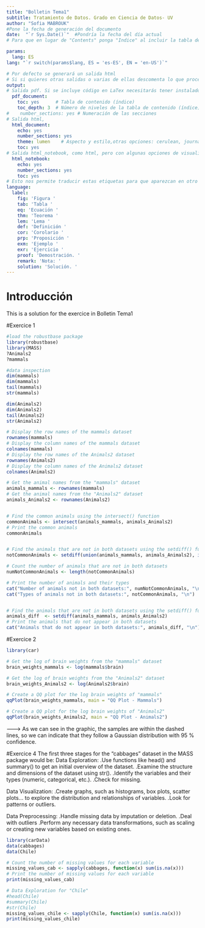 ```yaml
---
title: "Bolletin Tema1"
subtitle: Tratamiento de Datos. Grado en Ciencia de Datos- UV
author: "Sofia MABROUK"
#Pone la fecha de generación del documento
date:  "`r Sys.Date()`"  #Pondría la fecha del día actual
# Para que en lugar de "Contents" ponga "Indice" al incluir la tabla de contenido

params:
  lang: ES
lang: "`r switch(params$lang, ES = 'es-ES', EN = 'en-US')`"

# Por defecto se generará un salida html
# Si si quieres otras salidas o varias de ellas descomenta lo que proceda
output:
# Salida pdf. Si se incluye código en LaTex necesitarás tener instalado un compilador de Latex
  pdf_document:
    toc: yes      # Tabla de contenido (índice)
    toc_depth: 3  # Número de niveles de la tabla de contenido (índice) # 1, ##2,###3
#    number_sections: yes # Numeración de las secciones
# Salida html, 
  html_document:
    echo: yes
    number_sections: yes
    theme: lumen    # Aspecto y estilo,otras opciones: cerulean, journal, flatly, darkly, readable, spacelab, united, cosmo, lumen, paper, sandstone, simplex, and yeti 
    toc: yes
# Salida html_notebook, como html, pero con algunas opciones de visualización
  html_notebook:
    echo: yes
    number_sections: yes
    toc: yes
# Esto nos permite traducir estas etiquetas para que aparezcan en otro idioma en caso de que se usen en el documento para referenciar a figuras, tablas, etc
language:
  label:
    fig: 'Figura '
    tab: 'Tabla '
    eq: 'Ecuación '
    thm: 'Teorema '
    lem: 'Lema '
    def: 'Definición '
    cor: 'Corolario '
    prp: 'Proposición '
    exm: 'Ejemplo '
    exr: 'Ejercicio '
    proof: 'Demostración. '
    remark: 'Nota: '
    solution: 'Solución. '
---
```


# Introducción
This is a solution for the exercice in Bolletin Tema1

#Exercice 1

```r
#load the robustbase package
library(robustbase)
library(MASS)
?Animals2
?mammals

#data inspection
dim(mammals)
dim(mammals)
tail(mammals)
str(mammals)

dim(Animals2)
dim(Animals2)
tail(Animals2)
str(Animals2)

# Display the row names of the mammals dataset
rownames(mammals)
# Display the column names of the mammals dataset
colnames(mammals)
# Display the row names of the Animals2 dataset
rownames(Animals2)
# Display the column names of the Animals2 dataset
colnames(Animals2)

# Get the animal names from the "mammals" dataset
animals_mammals <- rownames(mammals)
# Get the animal names from the "Animals2" dataset
animals_Animals2 <- rownames(Animals2)


# Find the common animals using the intersect() function
commonAnimals <- intersect(animals_mammals, animals_Animals2)
# Print the common animals
commonAnimals


# Find the animals that are not in both datasets using the setdiff() function
notCommonAnimals <- setdiff(union(animals_mammals, animals_Animals2), intersect(animals_mammals, animals_Animals2))

# Count the number of animals that are not in both datasets
numNotCommonAnimals <- length(notCommonAnimals)

# Print the number of animals and their types
cat("Number of animals not in both datasets:", numNotCommonAnimals, "\n")
cat("Types of animals not in both datasets:", notCommonAnimals, "\n")


# Find the animals that are not in both datasets using the setdiff() function
animals_diff  <- setdiff(animals_mammals, animals_Animals2)
# Print the animals that do not appear in both datasets
cat("Animals that do not appear in both datasets:", animals_diff, "\n")


```

#Exercice 2
```r
library(car)

# Get the log of brain weights from the "mammals" dataset
brain_weights_mammals <- log(mammals$brain)

# Get the log of brain weights from the "Animals2" dataset
brain_weights_Animals2 <- log(Animals2$brain)

# Create a QQ plot for the log brain weights of "mammals"
qqPlot(brain_weights_mammals, main = "QQ Plot - Mammals")

# Create a QQ plot for the log brain weights of "Animals2"
qqPlot(brain_weights_Animals2, main = "QQ Plot - Animals2")
```
--------> As we can see in the graphic, the samples are within the dashed lines, so
we can indicate that they follow a Gaussian distribution with 95 % confidence.

#Exercice 4
The first three stages for the "cabbages" dataset in the MASS package would be:
Data Exploration:
    .Use functions like head() and summary() to get an initial overview of the dataset.
    .Examine the structure and dimensions of the dataset using str().
    .Identify the variables and their types (numeric, categorical, etc.).
    .Check for missing.
    
Data Visualization:
     .Create graphs, such as histograms, box plots, scatter plots... to explore the distribution and relationships of variables.
     .Look for patterns or outliers.
     
Data Preprocessing:
      .Handle missing data by imputation or deletion.
      .Deal with outliers
      .Perform any necessary data transformations, such as scaling or creating new variables based on existing ones.
```r
library(carData)
data(cabbages)
data(Chile)

# Count the number of missing values for each variable
missing_values_cab <- sapply(cabbages, function(x) sum(is.na(x)))
# Print the number of missing values for each variable
print(missing_values_cab)

# Data Exploration for "Chile"
#head(Chile)
#summary(Chile)
#str(Chile)
missing_values_chile <- sapply(Chile, function(x) sum(is.na(x)))
print(missing_values_chile)

```


